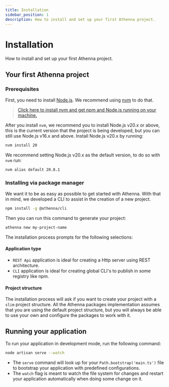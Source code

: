 ```yaml
---
title: Installation
sidebar_position: 1
description: How to install and set up your first Athenna project.
---
```


# Installation

How to install and set up your first Athenna project.

## Your first Athenna project

### Prerequisites

First, you need to install [Node.js](https://nodejs.org/).
We recommend using [nvm](https://github.com/nvm-sh/nvm) to do that.

> [Click here to install nvm and get npm and Node.js
running on your machine.](https://github.com/nvm-sh/nvm#installing-and-updating)

After you install `nvm`, we recommend you to install
Node.js v20.x or above, this is the current version that
the project is being developed, but you can still use
Node.js v16.x and above. Install Node.js v20.x by running:

```bash
nvm install 20
```

We recommend setting Node.js v20.x as the default version, to do
so with `nvm` run:

```bash
nvm alias default 20.8.1
```

### Installing via package manager

We want it to be as easy as possible to get started with
Athenna. With that in mind, we developed a CLI to assist
in the creation of a new project.

```bash
npm install -g @athenna/cli
```

Then you can run this command to generate your project:

```bash
athenna new my-project-name
```

The installation process prompts for the following selections:

#### Application type

- `REST Api` application is ideal for creating a Http server
using REST architecture.
- `CLI` application is ideal for creating global CLI's to publish
in some registry like npm.

#### Project structure

The installation process will ask if you want to create your
project with a `slim` project structure. All the Athenna
packages implementation assumes that you are using the default 
project structure, but you will always be able to use your own 
and configure the packages to work with it.

## Running your application

To run your application in development mode,
run the following command:

```bash
node artisan serve --watch
```

- The `serve` command will look up for your `Path.bootstrap('main.ts')`
file to bootstrap your application with predefined configurations.
- The `watch` flag is meant to watch the file system for
changes and restart your application automatically when
doing some change on it.
